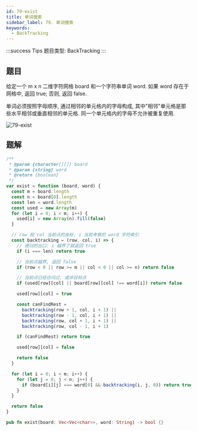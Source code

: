 ```yaml
---
id: 79-exist
title: 单词搜索
sidebar_label: 79. 单词搜索
keywords:
  - BackTracking
---
```


:::success Tips
题目类型: BackTracking
:::

## 题目

给定一个 m x n 二维字符网格 board 和一个字符串单词 word. 如果 word 存在于网格中, 返回 true; 否则, 返回 false.

单词必须按照字母顺序, 通过相邻的单元格内的字母构成, 其中"相邻"单元格是那些水平相邻或垂直相邻的单元格. 同一个单元格内的字母不允许被重复使用.

![79-exist](../../static/img/79-exist.png)

## 题解


<Tabs>
  <TabItem value="JavaScript" label="JavaScript" default>

```ts
/**
 * @param {character[][]} board
 * @param {string} word
 * @return {boolean}
 */
var exist = function (board, word) {
  const m = board.length
  const n = board[0].length
  const len = word.length
  const used = new Array(m)
  for (let i = 0; i < m; i++) {
    used[i] = new Array(n).fill(false)
  }

  // row 和 col 当前点的坐标, i 当前考察的 word 字符索引
  const backtracking = (row, col, i) => {
    // 递归的出口: i 越界了就返回 true
    if (i === len) return true

    // 当前点越界, 返回 false
    if (row < 0 || row >= m || col < 0 || col >= n) return false

    // 当前点已经访问过, 或非目标点
    if (used[row][col] || board[row][col] !== word[i]) return false

    used[row][col] = true

    const canFindRest =
      backtracking(row + 1, col, i + 1) ||
      backtracking(row - 1, col, i + 1) ||
      backtracking(row, col + 1, i + 1) ||
      backtracking(row, col - 1, i + 1)

    if (canFindRest) return true

    used[row][col] = false

    return false
  }

  for (let i = 0; i < m; i++) {
    for (let j = 0; j < n; j++) {
      if (board[i][j] === word[0] && backtracking(i, j, 0)) return true
    }
  }

  return false
}
```

</TabItem>
<TabItem value="Rust" label="Rust">

```rust
pub fn exist(board: Vec<Vec<char>>, word: String) -> bool {}
```

</TabItem>
</Tabs>
